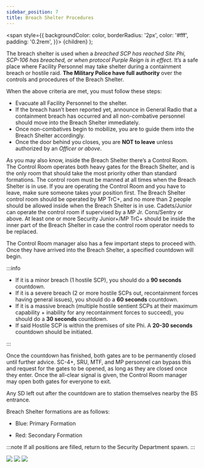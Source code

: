 ```yaml
---
sidebar_position: 7
title: Breach Shelter Procedures
---
```


<span
style={{
      backgroundColor: color,
      borderRadius: '2px',
      color: '#fff',
      padding: '0.2rem',
    }}>
{children}
</span>
);

The breach shelter is used when a _breached SCP has reached Site Phi, SCP-106 has breached, or when protocol Purple Reign is in effect._ It’s a safe place where Facility Personnel may take shelter during a containment breach or hostile raid. **The Military Police have full authority** over the controls and procedures of the Breach Shelter.

When the above criteria are met, you must follow these steps:

- Evacuate all Facility Personnel to the shelter.
- If the breach hasn’t been reported yet, announce in General Radio that a containment breach has occurred and all non-combative personnel should move into the Breach Shelter immediately.
- Once non-combatives begin to mobilize, you are to guide them into the Breach Shelter accordingly.
- Once the door behind you closes, you are **NOT to leave** unless authorized by an _Officer or above_.

As you may also know, inside the Breach Shelter there’s a Control Room. The Control Room operates both heavy gates for the Breach Shelter, and is the only room that should take the most priority other than standard formations. The control room must be manned at all times when the Breach Shelter is in use. If you are operating the Control Room and you have to leave, make sure someone takes your position first. The Breach Shelter control room should be operated by MP TrC+, and no more than 2 people should be allowed inside when the Breach Shelter is in use. Cadets/Junior can operate the control room if supervised by a MP Jr. Cons/Sentry or above. At least one or more Security Junior+/MP TrC+ should be inside the inner part of the Breach Shelter in case the control room operator needs to be replaced.

The Control Room manager also has a few important steps to proceed with.
Once they have arrived into the Breach Shelter, a specified countdown will begin.

:::info

- If it is a minor breach (1 hostile SCP), you should do a **90 seconds** countdown.
- If it is a severe breach (2 or more hostile SCPs out, recontainment forces having general issues), you should do a **60 seconds** countdown.
- If it is a massive breach (multiple hostile sentient SCPs at their maximum capability + inability for any recontainment forces to succeed), you should do a **30 seconds** countdown.
- If said Hostile SCP is within the premises of site Phi. A **20-30 seconds** countdown should be initiated.

:::

Once the countdown has finished, both gates are to be permanently closed until further advice. SC-4+, SRU, MTF, and MP personnel can bypass this and request for the gates to be opened, as long as they are closed once they enter.
Once the all-clear signal is given, the Control Room manager may open both gates for everyone to exit.

Any SD left out after the countdown are to station themselves nearby the BS entrance.

Breach Shelter formations are as follows:

- <Highlight color="#0084ff">Blue: Primary Formation</Highlight>

- <Highlight color="#e13238">Red: Secondary Formation</Highlight>

:::note
If all positions are filled, return to the Security Department spawn.
:::

![](./images/Cadets.png)
![](./images/Junior.png)
![](./images/Guards.png)